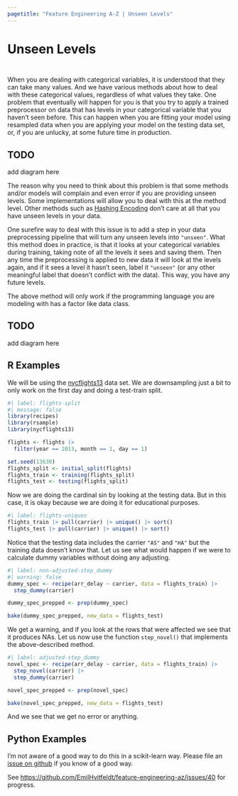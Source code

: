 ```yaml
---
pagetitle: "Feature Engineering A-Z | Unseen Levels"
---
```


# Unseen Levels {#sec-categorical-unseen}

::: {style="visibility: hidden; height: 0px;"}
## Unseen Levels
:::

When you are dealing with categorical variables, it is understood that they can take many values.
And we have various methods about how to deal with these categorical values, regardless of what values they take.
One problem that eventually will happen for you is that you try to apply a trained preprocessor on data that has levels in your categorical variable that you haven't seen before.
This can happen when you are fitting your model using resampled data when you are applying your model on the testing data set, or, if you are unlucky, at some future time in production.

::: callout-caution
# TODO

add diagram here
:::

The reason why you need to think about this problem is that some methods and/or models will complain and even error if you are providing unseen levels.
Some implementations will allow you to deal with this at the method level.
Other methods such as [Hashing Encoding](@sec-categorical-hashing) don't care at all that you have unseen levels in your data.

One surefire way to deal with this issue is to add a step in your data preprocessing pipeline that will turn any unseen levels into `"unseen"`.
What this method does in practice, is that it looks at your categorical variables during training, taking note of all the levels it sees and saving them.
Then any time the preprocessing is applied to new data it will look at the levels again, and if it sees a level it hasn't seen, label it `"unseen"` (or any other meaningful label that doesn't conflict with the data).
This way, you have any future levels.

::: callout-note
The above method will only work if the programming language you are modeling with has a factor like data class.
:::

::: callout-caution
# TODO

add diagram here
:::

## R Examples

We will be using the [nycflights13](https://github.com/tidyverse/nycflights13) data set.
We are downsampling just a bit to only work on the first day and doing a test-train split.

```r
#| label: flights-split
#| message: false
library(recipes)
library(rsample)
library(nycflights13)

flights <- flights |>
  filter(year == 2013, month == 1, day == 1)

set.seed(13630)
flights_split <- initial_split(flights)
flights_train <- training(flights_split)
flights_test <- testing(flights_split)
```

Now we are doing the cardinal sin by looking at the testing data.
But in this case, it is okay because we are doing it for educational purposes.

```r
#| label: flights-uniques
flights_train |> pull(carrier) |> unique() |> sort()
flights_test |> pull(carrier) |> unique() |> sort()
```

Notice that the testing data includes the carrier `"AS"` and `"HA"` but the training data doesn't know that.
Let us see what would happen if we were to calculate dummy variables without doing any adjusting.

```r
#| label: non-adjusted-step_dummy
#| warning: false
dummy_spec <- recipe(arr_delay ~ carrier, data = flights_train) |>
  step_dummy(carrier)

dummy_spec_prepped <- prep(dummy_spec)

bake(dummy_spec_prepped, new_data = flights_test)
```

We get a warning, and if you look at the rows that were affected we see that it produces NAs.
Let us now use the function `step_novel()` that implements the above-described method.

```r
#| label: adjusted-step_dummy
novel_spec <- recipe(arr_delay ~ carrier, data = flights_train) |>
  step_novel(carrier) |>
  step_dummy(carrier) 

novel_spec_prepped <- prep(novel_spec)

bake(novel_spec_prepped, new_data = flights_test)
```

And we see that we get no error or anything.

## Python Examples

I'm not aware of a good way to do this in a scikit-learn way.
Please file an [issue on github](https://github.com/EmilHvitfeldt/feature-engineering-az/issues/new?assignees=&labels=&projects=&template=general-issue.md&title) if you know of a good way.

See <https://github.com/EmilHvitfeldt/feature-engineering-az/issues/40> for progress.
